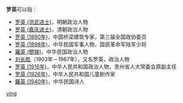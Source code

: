 '''罗英'''可以指：
* [[罗英_(洪武进士)|罗英 (洪武进士)]]，明朝政治人物
* [[罗英_(嘉庆进士)|罗英 (嘉庆进士)]]，清朝政治人物
* [[罗英_(1890年)|罗英 (1890年)]]，中国桥梁建筑专家，第三届全国政协委员
* [[罗英_(1898年)|罗英 (1898年)]]，中华民国军事人物，国民革命军陆军少将
* [[羅英_(關嶺)|羅英 (關嶺)]]，中华民国政治人物
* [[刘长胜|刘长胜]]（1903年－1967年），又名罗英，政治人物
* [[罗英_(1916年)|罗英 (1916年)]]，中华人民共和国政治人物，贵州省人大常委会原副主任
* [[罗英_(1926年)|罗英 (1926年)]]，中华人民共和国儿童剧作家
* [[羅英_(1940年)|羅英 (1940年)]]，中华民国诗人

{{disambig}}

[[Category:二字罗姓人名消歧义|ying]]